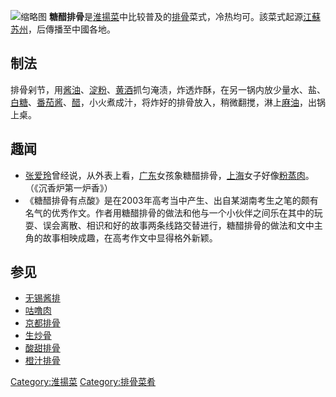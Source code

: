 {{unreferenced|time=2014-01-05T03:36:32+00:00}}
[[File:Tángcù_páigǔ.jpg|缩略图]]
'''糖醋排骨'''是[[淮揚菜|淮揚菜]]中比较普及的[[排骨|排骨]]菜式，冷热均可。該菜式起源[[江蘇|江蘇]][[苏州|苏州]]，后傳播至中國各地。

==制法==

排骨剁节，用[[酱油|酱油]]、[[淀粉|淀粉]]、[[黄酒|黄酒]]抓匀淹渍，炸透炸酥，在另一锅内放少量水、盐、[[白糖|白糖]]、[[番茄酱|番茄酱]]、[[醋|醋]]，小火煮成汁，将炸好的排骨放入，稍微翻搅，淋上[[麻油|麻油]]，出锅上桌。

==趣闻==

*[[张爱玲|张爱玲]]曾经说，从外表上看，[[广东|广东]]女孩象糖醋排骨，[[上海|上海]]女子好像[[粉蒸肉|粉蒸肉]]。（《沉香炉第一炉香》）
*《糖醋排骨有点酸》是在2003年高考当中产生、出自某湖南考生之笔的颇有名气的优秀作文。作者用糖醋排骨的做法和他与一个小伙伴之间乐在其中的玩耍、误会离散、相识和好的故事两条线路交替进行，糖醋排骨的做法和文中主角的故事相映成趣，在高考作文中显得格外新颖。

==参见==
*[[无锡酱排|无锡酱排]]
*[[咕噜肉|咕噜肉]]
*[[京都排骨|京都排骨]]
*[[生炒骨|生炒骨]]
*[[酸甜排骨|酸甜排骨]]
*[[橙汁排骨|橙汁排骨]]

{{food-stub}}

[[Category:淮揚菜|Category:淮揚菜]]
[[Category:排骨菜肴|Category:排骨菜肴]]